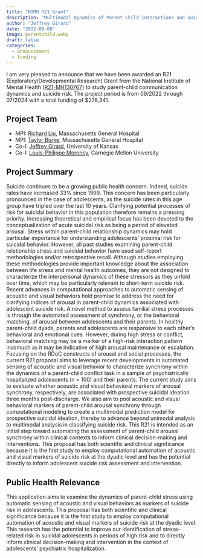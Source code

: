 ---
title: "NIMH R21 Grant"
description: "Multimodal Dynamics of Parent-Child Interactions and Suicide Risk"
author: "Jeffrey Girard"
date: "2022-09-08"
image: parentchild.webp
draft: false
categories:
  - announcement
  - funding
---

I am very pleased to announce that we have been awarded an R21 (Exploratory/Developmental Research) Grant from the National Institute of Mental Health ([R21-MH130767](https://reporter.nih.gov/search/-Ljo-h44pESa4Dm9zupxaA/project-details/10510227)) to study parent-child communication dynamics and suicide risk. The project period is from 09/2022 through 07/2024 with a total funding of $278,341.

## Project Team

- MPI: [Richard Liu](https://depressionmgh.org/who-we-are/staff/richard-liu-phd), Massachusetts General Hospital
- MPI: [Taylor Burke](https://connects.catalyst.harvard.edu/Profiles/display/Person/200999), Massachusetts General Hospital
- Co-I: [Jeffrey Girard](https://affcom.ku.edu/people/staff/girard_jeffrey.html), University of Kansas
- Co-I: [Louis-Philippe Morency](https://www.cs.cmu.edu/~morency/), Carnegie Mellon University

## Project Summary

Suicide continues to be a growing public health concern. Indeed, suicide rates have increased 33% since 1999. This concern has been particularly pronounced in the case of adolescents, as the suicide rates in this age group have tripled over the last 10 years. Clarifying potential processes of risk for suicidal behavior in this population therefore remains a pressing priority. Increasing theoretical and empirical focus has been devoted to the conceptualization of acute suicidal risk as being a period of elevated arousal. Stress within parent-child relationship dynamics may hold particular importance for understanding adolescents' proximal risk for suicidal behavior. However, all past studies examining parent-child relationship stress and suicidal behavior have used self-report methodologies and/or retrospective recall. Although studies employing these methodologies provide important knowledge about the association between life stress and mental health outcomes, they are not designed to characterize the interpersonal dynamics of these stressors as they unfold over time, which may be particularly relevant to short-term suicide risk. Recent advances in computational approaches to automatic sensing of acoustic and visual behaviors hold promise to address the need for clarifying indices of arousal in parent-child dynamics associated with adolescent suicide risk. A novel method to assess familial stress processes is through the automated assessment of synchrony, or the behavioral matching, of arousal between adolescents and their parents. In healthy parent-child dyads, parents and adolescents are responsive to each other's behavioral and emotional cues. However, during high stress or conflict, behavioral matching may be a marker of a high-risk interaction pattern inasmuch as it may be indicative of high arousal maintenance or escalation. Focusing on the RDoC constructs of arousal and social processes, the current R21 proposal aims to leverage recent developments in automated sensing of acoustic and visual behavior to characterize synchrony within the dynamics of a parent-child conflict task in a sample of psychiatrically hospitalized adolescents (n = 100) and their parents. The current study aims to evaluate whether acoustic and visual behavioral markers of arousal synchrony, respectively, are associated with prospective suicidal ideation three months post-discharge. We also aim to pool acoustic and visual behavioral markers of parent-child arousal synchrony through computational modeling to create a multimodal prediction model for prospective suicidal ideation, thereby to advance beyond unimodal analysis to multimodal analysis in classifying suicide risk. This R21 is intended as an initial step toward automating the assessment of parent-child arousal synchrony within clinical contexts to inform clinical decision-making and interventions. This proposal has both scientific and clinical significance because it is the first study to employ computational automation of acoustic and visual markers of suicide risk at the dyadic level and has the potential directly to inform adolescent suicide risk assessment and intervention.

## Public Health Relevance

This application aims to examine the dynamics of parent-child stress using automatic sensing of acoustic and visual behaviors as markers of suicide risk in adolescents. This proposal has both scientific and clinical significance because it is the first study to employ computational automation of acoustic and visual markers of suicide risk at the dyadic level. This research has the potential to improve our identification of stress-related risk in suicidal adolescents in periods of high risk and to directly inform clinical decision-making and intervention in the context of adolescents' psychiatric hospitalization.
